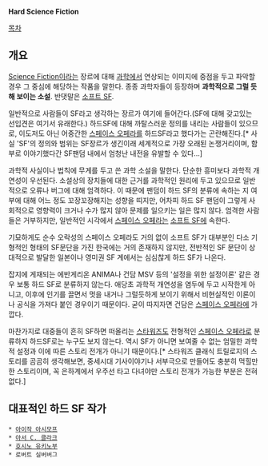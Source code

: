 '''Hard Science Fiction'''

[[목차]]

== 개요 ==
[[Science Fiction]]이라는 장르에 대해 [[과학]]에서 연상되는 이미지에 중점을 두고 파악할 경우 그 중심에 해당하는 작품을 말한다. 종종 과학자들이 등장하며 '''과학적으로 그럴 듯해 보이는 소설'''. 반댓말은 [[소프트 SF]].

일반적으로 사람들이 SF라고 생각하는 장르가 여기에 들어간다.(SF에 대해 갖고있는 선입견은 여기서 유래한다.) 하드SF에 대해 까탈스러운 정의를 내리는 사람들이 있으므로, 이도저도 아닌 어중간한 [[스페이스 오페라]]를 하드SF라고 했다가는 곤란해진다.[* 사실 'SF'의 정의와 범위는 SF장르가 생긴이래 세계적으로 가장 오래된 논쟁거리이며, 함부로 이야기했다간 SF팬덤 내에서 엄청난 내전을 유발할 수 있다...]

과학적 사실이나 법칙에 무게를 두고 쓴 과학 소설을 말한다. 단순한 흥미보다 과학적 개연성이 우선된다. 소설상의 장치들에 대한 근거를 과학적인 원리에 두고 있으므로 일반적으로 오류나 버그에 대해 엄격하다. 이 때문에 팬덤이 하드 SF의 분류에 속하는 지 여부에 대해 어느 정도 꼬장꼬장해지는 성향을 띠지만, 어차피 하드 SF 팬덤이 그렇게 사회적으로 영향력이 크거나 수가 많지 않아 문제를 일으키는 일은 많지 않다. 엄격한 사람들은 거부하지만, 일반적인 시각에서 [[스페이스 오페라]]는 [[소프트 SF]]에 속한다.

기묘하게도 순수 오락성의 스페이스 오페라도 거의 없이 소프트 SF가 대부분인 다소 기형적인 형태의 SF문단을 가진 한국에는 거의 존재하지 않지만, 전반적인 SF 문단이 상대적으로 발달한 일본이나 영미권 SF 계에서는 심심찮게 하드 SF가 나온다. 

잡지에 게재되는 에반게리온 ANIMA나 건담 MSV 등의 '설정을 위한 설정이론' 같은 경우 보통 하드 SF로 분류하지 않는다. 애당초 과학적 개연성을 염두에 두고 시작한게 아니고, 이후에 인기를 끌면서 멋을 내거나 그럴듯하게 보이기 위해서 비현실적인 이론이나 공식을 가져다 붙인 경우이기 때문이다. 굳이 따지자면 건담은 [[스페이스 오페라]]에 가깝다.

마찬가지로 대중들이 흔히 SF하면 떠올리는 [[스타워즈]]도 전형적인 [[스페이스 오페라]]로 분류하지 하드SF로는 누구도 보지 않는다. 역시 SF가 아니면 보여줄 수 없는 엄밀한 과학적 설정과 이에 따른 스토리 전개가 아니기 때문이다.[* 스타워즈 클래식 트릴로지의 스토리를 곰곰히 생각해보면, 중세시대 기사이야기나 서부극으로 만들어도 충분히 먹힐만한 스토리이며, 꼭 은하계에서 우주선 타고 다녀야만 스토리 전개가 가능한 부분은 전혀 없다.] 

== 대표적인 하드 SF 작가 ==
 * [[아이작 아시모프]]
 * [[아서 C. 클라크]]
 * [[호시노 유키노부]]
 * 로버트 실버버그
